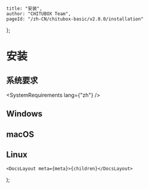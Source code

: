 
	title: "安装",
	author: "CHITUBOX Team",
	pageId: "/zh-CN/chitubox-basic/v2.0.0/installation"
};

# 安装

## 系统要求

<SystemRequirements lang={"zh"} />

## Windows

## macOS

## Linux

	<DocsLayout meta={meta}>{children}</DocsLayout>
);
